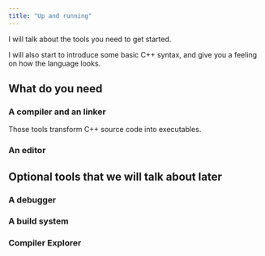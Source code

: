```yaml
---
title: "Up and running"
---
```


I will talk about the tools you need to get started.

I will also start to introduce some basic C++ syntax, and give you a feeling on how the language looks.

## What do you need
### A compiler and an linker
Those tools transform C++ source code into executables.

### An editor

## Optional tools that we will talk about later
### A debugger

### A build system

### Compiler Explorer
